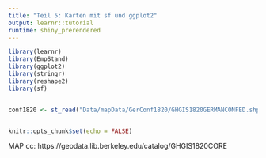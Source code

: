 ```yaml
---
title: "Teil 5: Karten mit sf und ggplot2"
output: learnr::tutorial
runtime: shiny_prerendered
---
```


```r
library(learnr)
library(EmpStand)
library(ggplot2)
library(stringr)
library(reshape2)
library(sf)


conf1820 <- st_read("Data/mapData/GerConf1820/GHGIS1820GERMANCONFED.shp")


knitr::opts_chunk$set(echo = FALSE)
```



MAP cc: https://geodata.lib.berkeley.edu/catalog/GHGIS1820CORE